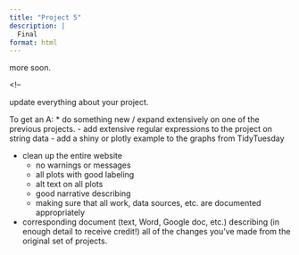 ```yaml
---
title: "Project 5"
description: |
  Final
format: html
---
```


more soon.

<!--

update everything about your project.

To get an A:
  * do something new / expand extensively on one of the previous projects.
     - add extensive regular expressions to the project on string data
     - add a shiny or plotly example to the graphs from TidyTuesday
     
  * clean up the entire website
     - no warnings or messages
     - all plots with good labeling
     - alt text on all plots
     - good narrative describing 
     - making sure that all work, data sources, etc. are documented appropriately
     
  * corresponding document (text, Word, Google doc, etc.) describing (in enough detail to receive credit!) all of the changes you've made from the original set of projects.

